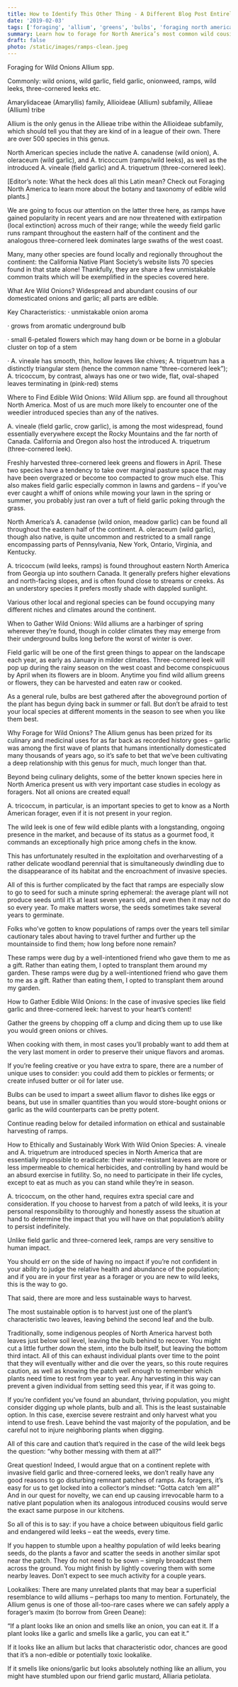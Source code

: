 ```yaml
---
title: How to Identify This Other Thing - A Different Blog Post Entirely
date: '2019-02-03'
tags: ['foraging', 'allium', 'greens', 'bulbs', 'foraging north america', 'botany']
summary: Learn how to forage for North America’s most common wild cousins of domesticated onions, both native and invasive.
draft: false
photo: /static/images/ramps-clean.jpeg
---
```


Foraging for Wild Onions
Allium spp.

Commonly: wild onions, wild garlic, field garlic, onionweed, ramps, wild leeks, three-cornered leeks etc.

Amarylidaceae (Amaryllis) family, Allioideae (Allium) subfamily, Allieae (Allium) tribe

Allium is the only genus in the Allieae tribe within the Allioideae subfamily, which should tell you that they are kind of in a league of their own. There are over 500 species in this genus.

North American species include the native A. canadense (wild onion), A. oleraceum (wild garlic), and A. tricoccum (ramps/wild leeks), as well as the introduced A. vineale (field garlic) and A. triquetrum (three-cornered leek).

[Editor’s note: What the heck does all this Latin mean? Check out Foraging North America to learn more about the botany and taxonomy of edible wild plants.]

We are going to focus our attention on the latter three here, as ramps have gained popularity in recent years and are now threatened with extirpation (local extinction) across much of their range; while the weedy field garlic runs rampant throughout the eastern half of the continent and the analogous three-cornered leek dominates large swaths of the west coast.

Many, many other species are found locally and regionally throughout the continent: the California Native Plant Society’s website lists 70 species found in that state alone! Thankfully, they are share a few unmistakable common traits which will be exemplified in the species covered here.

What Are Wild Onions?
Widespread and abundant cousins of our domesticated onions and garlic; all parts are edible.

Key Characteristics:
·      unmistakable onion aroma

·      grows from aromatic underground bulb

·      small 6-petaled flowers which may hang down or be borne in a globular cluster on top of a stem

·      A. vineale has smooth, thin, hollow leaves like chives; A. triquetrum has a distinctly triangular stem (hence the common name “three-cornered leek”); A. tricoccum, by contrast, always has one or two wide, flat, oval-shaped leaves terminating in (pink-red) stems

Where to Find Edible Wild Onions:
Wild Allium spp. are found all throughout North America. Most of us are much more likely to encounter one of the weedier introduced species than any of the natives.

A. vineale (field garlic, crow garlic), is among the most widespread, found essentially everywhere except the Rocky Mountains and the far north of Canada. California and Oregon also host the introduced A. triquetrum (three-cornered leek).

Freshly harvested three-cornered leek greens and flowers in April.
These two species have a tendency to take over marginal pasture space that may have been overgrazed or become too compacted to grow much else. This also makes field garlic especially common in lawns and gardens – if you’ve ever caught a whiff of onions while mowing your lawn in the spring or summer, you probably just ran over a tuft of field garlic poking through the grass.

North America’s A. canadense (wild onion, meadow garlic) can be found all throughout the eastern half of the continent. A. oleraceum (wild garlic), though also native, is quite uncommon and restricted to a small range encompassing parts of Pennsylvania, New York, Ontario, Virginia, and Kentucky.

A. tricoccum (wild leeks, ramps) is found throughout eastern North America from Georgia up into southern Canada. It generally prefers higher elevations and north-facing slopes, and is often found close to streams or creeks. As an understory species it prefers mostly shade with dappled sunlight.

Various other local and regional species can be found occupying many different niches and climates around the continent.

When to Gather Wild Onions:
Wild alliums are a harbinger of spring wherever they’re found, though in colder climates they may emerge from their underground bulbs long before the worst of winter is over.

Field garlic will be one of the first green things to appear on the landscape each year, as early as January in milder climates. Three-cornered leek will pop up during the rainy season on the west coast and become conspicuous by April when its flowers are in bloom. Anytime you find wild allium greens or flowers, they can be harvested and eaten raw or cooked.

As a general rule, bulbs are best gathered after the aboveground portion of the plant has begun dying back in summer or fall. But don’t be afraid to test your local species at different moments in the season to see when you like them best.

Why Forage for Wild Onions?
The Allium genus has been prized for its culinary and medicinal uses for as far back as recorded history goes – garlic was among the first wave of plants that humans intentionally domesticated many thousands of years ago, so it’s safe to bet that we’ve been cultivating a deep relationship with this genus for much, much longer than that.

Beyond being culinary delights, some of the better known species here in North America present us with very important case studies in ecology as foragers. Not all onions are created equal!

A. tricoccum, in particular, is an important species to get to know as a North American forager, even if it is not present in your region.

The wild leek is one of few wild edible plants with a longstanding, ongoing presence in the market, and because of its status as a gourmet food, it commands an exceptionally high price among chefs in the know.

This has unfortunately resulted in the exploitation and overharvesting of a rather delicate woodland perennial that is simultaneously dwindling due to the disappearance of its habitat and the encroachment of invasive species.

All of this is further complicated by the fact that ramps are especially slow to go to seed for such a minute spring ephemeral: the average plant will not produce seeds until it’s at least seven years old, and even then it may not do so every year. To make matters worse, the seeds sometimes take several years to germinate.

Folks who’ve gotten to know populations of ramps over the years tell similar cautionary tales about having to travel further and further up the mountainside to find them; how long before none remain?

These ramps were dug by a well-intentioned friend who gave them to me as a gift. Rather than eating them, I opted to transplant them around my garden.
These ramps were dug by a well-intentioned friend who gave them to me as a gift. Rather than eating them, I opted to transplant them around my garden.

How to Gather Edible Wild Onions:
In the case of invasive species like field garlic and three-cornered leek: harvest to your heart’s content! 

Gather the greens by chopping off a clump and dicing them up to use like you would green onions or chives. 

When cooking with them, in most cases you’ll probably want to add them at the very last moment in order to preserve their unique flavors and aromas.

If you’re feeling creative or you have extra to spare, there are a number of unique uses to consider: you could add them to pickles or ferments; or create infused butter or oil for later use.

Bulbs can be used to impart a sweet allium flavor to dishes like eggs or beans, but use in smaller quantities than you would store-bought onions or garlic as the wild counterparts can be pretty potent.

Continue reading below for detailed information on ethical and sustainable harvesting of ramps.

How to Ethically and Sustainably Work With Wild Onion Species:
A. vineale and A. triquetrum are introduced species in North America that are essentially impossible to eradicate: their water-resistant leaves are more or less impermeable to chemical herbicides, and controlling by hand would be an absurd exercise in futility. So, no need to participate in their life cycles, except to eat as much as you can stand while they’re in season.

A. tricoccum, on the other hand, requires extra special care and consideration. If you choose to harvest from a patch of wild leeks, it is your personal responsibility to thoroughly and honestly assess the situation at hand to determine the impact that you will have on that population’s ability to persist indefinitely. 

Unlike field garlic and three-cornered leek, ramps are very sensitive to human impact.

You should err on the side of having no impact if you’re not confident in your ability to judge the relative health and abundance of the population; and if you are in your first year as a forager or you are new to wild leeks, this is the way to go. 

That said, there are more and less sustainable ways to harvest. 

The most sustainable option is to harvest just one of the plant’s characteristic two leaves, leaving behind the second leaf and the bulb.

Traditionally, some indigenous peoples of North America harvest both leaves just below soil level, leaving the bulb behind to recover. You might cut a little further down the stem, into the bulb itself, but leaving the bottom third intact. All of this can exhaust individual plants over time to the point that they will eventually wither and die over the years, so this route requires caution, as well as knowing the patch well enough to remember which plants need time to rest from year to year. Any harvesting in this way can prevent a given individual from setting seed this year, if it was going to.

If you’re confident you’ve found an abundant, thriving population, you might consider digging up whole plants, bulb and all. This is the least sustainable option. In this case, exercise severe restraint and only harvest what you intend to use fresh. Leave behind the vast majority of the population, and be careful not to injure neighboring plants when digging.

All of this care and caution that’s required in the case of the wild leek begs the question: “why bother messing with them at all?”

Great question! Indeed, I would argue that on a continent replete with invasive field garlic and three-cornered leeks, we don’t really have any good reasons to go disturbing remnant patches of ramps. As foragers, it’s easy for us to get locked into a collector’s mindset: “Gotta catch ‘em all!” And in our quest for novelty, we can end up causing irrevocable harm to a native plant population when its analogous introduced cousins would serve the exact same purpose in our kitchens.

So all of this is to say: if you have a choice between ubiquitous field garlic and endangered wild leeks – eat the weeds, every time.

If you happen to stumble upon a healthy population of wild leeks bearing seeds, do the plants a favor and scatter the seeds in another similar spot near the patch. They do not need to be sown – simply broadcast them across the ground. You might finish by lightly covering them with some nearby leaves. Don’t expect to see much activity for a couple years. 

Lookalikes:
There are many unrelated plants that may bear a superficial resemblance to wild alliums – perhaps too many to mention. Fortunately, the Allium genus is one of those all-too-rare cases where we can safely apply a forager’s maxim (to borrow from Green Deane):

“If a plant looks like an onion and smells like an onion, you can eat it. If a plant looks like a garlic and smells like a garlic, you can eat it.”

If it looks like an allium but lacks that characteristic odor, chances are good that it’s a non-edible or potentially toxic lookalike.

If it smells like onions/garlic but looks absolutely nothing like an allium, you might have stumbled upon our friend garlic mustard, Alliaria petiolata.